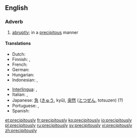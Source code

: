 ==English==

===Adverb===
{{en-adv}}

# [[abruptly]]; in a [[precipitous]] manner

====Translations====
{{trans-top|abruptly}}
* Dutch: {{t|nl|overhaast}}
* Finnish: {{t|fi|yllättäen}}, {{t|fi|äkkiarvaamatta}}
* French: {{t+|fr|abruptement}}
* German: {{t+|de|unerwartet}}
* Hungarian: {{t+|hu|hirtelen}}
* Indonesian: {{t|id|drastis}}, {{t|id|tiba-tiba}}
{{trans-mid}}
* [[Interlingua]]: {{t|ia|precipitatemente}}, {{t|ia|abruptemente}}
* Italian: {{t+|it|bruscamente}}, {{t+|it|precipitevolissimevolmente}}
* Japanese: [[急]] ([[きゅう]], kyū), [[突然]] ([[とつぜん]], totsuzen) (?)
* Portuguese: {{t+|pt|abruptamente}}, {{t|pt|precipitadamente}}
* Spanish: {{t|es|precipitadamente}}
{{trans-bottom}}

[[et:precipitously]]
[[fr:precipitously]]
[[ko:precipitously]]
[[io:precipitously]]
[[pl:precipitously]]
[[ru:precipitously]]
[[sv:precipitously]]
[[vi:precipitously]]
[[zh:precipitously]]